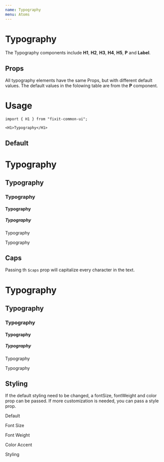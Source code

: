 ```yaml
---
name: Typography
menu: Atoms
---
```


# Typography
The Typography components include **H1**, **H2**, **H3**, **H4**, **H5**, **P** and **Label**.

## Props
All typography elements have the same Props, but with different default values.
The default values in the folowing table are from the **P** component.
<Props of={P}></Props>

# Usage
```tsx
import { H1 } from "fixit-common-ui";

<H1>Typography</H1>
```

## Default
<Playground>
  <H1>Typography</H1>
  <H2>Typography</H2>
  <H3>Typography</H3>
  <H4>Typography</H4>
  <H5>Typography</H5>
  <Label>Typography</Label>
  <P>Typography</P>
</Playground>

## Caps
Passing th `$caps` prop will capitalize every character in the text.
<Playground>
  <H1 $caps>Typography</H1>
  <H2 $caps>Typography</H2>
  <H3 $caps>Typography</H3>
  <H4 $caps>Typography</H4>
  <H5 $caps>Typography</H5>
  <Label $caps>Typography</Label>
  <P $caps>Typography</P>
</Playground>

## Styling
If the default styling need to be changed, a fontSize, fontWeight and color prop can be passed.
If more customization is needed, you can pass a style prop.
<Playground>
  <P>Default</P>
  <P fontSize={30}>Font Size</P>
  <P fontWeight={800}>Font Weight</P>
  <P color="accent">Color Accent</P>
  <P style={{
    color: "white", 
    fontSize: 24, 
    backgroundColor: "black", 
    textAlign: "center",
    padding: 5,
    textTransform: "uppercase"}}
  >Styling</P>
</Playground>
